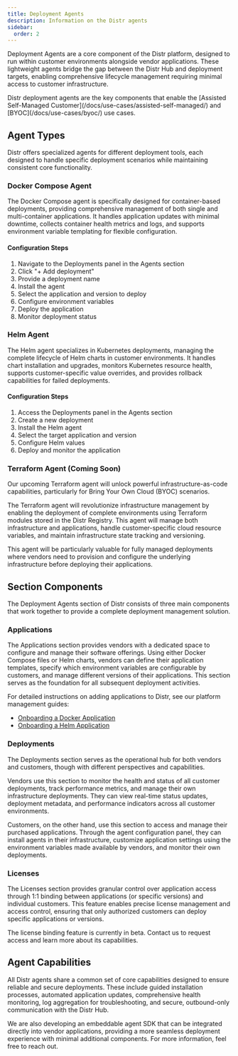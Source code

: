 ```yaml
---
title: Deployment Agents
description: Information on the Distr agents
sidebar:
  order: 2
---
```



Deployment Agents are a core component of the Distr platform, designed to run within customer environments alongside vendor applications. These lightweight agents bridge the gap between the Distr Hub and deployment targets, enabling comprehensive lifecycle management requiring minimal access to customer infrastructure.

<Aside type="note">
  Distr deployment agents are the key components that enable the [Assisted
  Self-Managed Customer](/docs/use-cases/assisted-self-managed/) and
  [BYOC](/docs/use-cases/byoc/) use cases.
</Aside>

## Agent Types

Distr offers specialized agents for different deployment tools, each designed to handle specific deployment scenarios while maintaining consistent core functionality.

### Docker Compose Agent

The Docker Compose agent is specifically designed for container-based deployments, providing comprehensive management of both single and multi-container applications. It handles application updates with minimal downtime, collects container health metrics and logs, and supports environment variable templating for flexible configuration.

<ThemeImage
  lightSrc="/src/assets/docs/product/deployment-agents/docker-agent-light.png"
  darkSrc="/src/assets/docs/product/deployment-agents/docker-agent-dark.png"
  alt="Docker Compose Agent interface"
/>

#### Configuration Steps

1. Navigate to the Deployments panel in the Agents section
2. Click "+ Add deployment"
3. Provide a deployment name
4. Install the agent
5. Select the application and version to deploy
6. Configure environment variables
7. Deploy the application
8. Monitor deployment status

### Helm Agent

The Helm agent specializes in Kubernetes deployments, managing the complete lifecycle of Helm charts in customer environments. It handles chart installation and upgrades, monitors Kubernetes resource health, supports customer-specific value overrides, and provides rollback capabilities for failed deployments.

<ThemeImage
  lightSrc="/src/assets/docs/product/deployment-agents/helm-agent-light.png"
  darkSrc="/src/assets/docs/product/deployment-agents/helm-agent-dark.png"
  alt="Helm Agent interface"
/>

#### Configuration Steps

1. Access the Deployments panel in the Agents section
2. Create a new deployment
3. Install the Helm agent
4. Select the target application and version
5. Configure Helm values
6. Deploy and monitor the application

### Terraform Agent (Coming Soon)

<Aside type="note">
  Our upcoming Terraform agent will unlock powerful infrastructure-as-code
  capabilities, particularly for Bring Your Own Cloud (BYOC) scenarios.
</Aside>

The Terraform agent will revolutionize infrastructure management by enabling the deployment of complete environments using Terraform modules stored in the Distr Registry. This agent will manage both infrastructure and applications, handle customer-specific cloud resource variables, and maintain infrastructure state tracking and versioning.

This agent will be particularly valuable for fully managed deployments where vendors need to provision and configure the underlying infrastructure before deploying their applications.

## Section Components

The Deployment Agents section of Distr consists of three main components that work together to provide a complete deployment management solution.

### Applications

<ThemeImage
  lightSrc="/src/assets/docs/product/deployment-agents/apps-light.png"
  darkSrc="/src/assets/docs/product/deployment-agents/apps-dark.png"
  alt="Applications interface"
/>

The Applications section provides vendors with a dedicated space to configure and manage their software offerings. Using either Docker Compose files or Helm charts, vendors can define their application templates, specify which environment variables are configurable by customers, and manage different versions of their applications. This section serves as the foundation for all subsequent deployment activities.

For detailed instructions on adding applications to Distr, see our platform management guides:

- [Onboarding a Docker Application](/docs/guides/platform-management/onboarding-a-docker-app/)
- [Onboarding a Helm Application](/docs/guides/platform-management/onboarding-a-helm-app/)

### Deployments

<ThemeImage
  lightSrc="/src/assets/docs/product/deployment-agents/deploy-light.png"
  darkSrc="/src/assets/docs/product/deployment-agents/deploy-dark.png"
  alt="Deployments interface"
/>

The Deployments section serves as the operational hub for both vendors and customers, though with different perspectives and capabilities.

Vendors use this section to monitor the health and status of all customer deployments, track performance metrics, and manage their own infrastructure deployments. They can view real-time status updates, deployment metadata, and performance indicators across all customer environments.

Customers, on the other hand, use this section to access and manage their purchased applications. Through the agent configuration panel, they can install agents in their infrastructure, customize application settings using the environment variables made available by vendors, and monitor their own deployments.

### Licenses

<ThemeImage
  lightSrc="/src/assets/docs/product/deployment-agents/licenses-light.png"
  darkSrc="/src/assets/docs/product/deployment-agents/licenses-dark.png"
  alt="Licenses interface"
/>

The Licenses section provides granular control over application access through 1:1 binding between applications (or specific versions) and individual customers. This feature enables precise license management and access control, ensuring that only authorized customers can deploy specific applications or versions.

<Aside type="note">
  The license binding feature is currently in beta. Contact us to request access
  and learn more about its capabilities.
</Aside>

## Agent Capabilities

All Distr agents share a common set of core capabilities designed to ensure reliable and secure deployments. These include guided installation processes, automated application updates, comprehensive health monitoring, log aggregation for troubleshooting, and secure, outbound-only communication with the Distr Hub.

<Aside>
  We are also developing an embeddable agent SDK that can be integrated directly
  into vendor applications, providing a more seamless deployment experience with
  minimal additional components. For more information, feel free to reach out.
</Aside>

